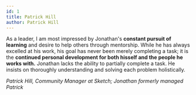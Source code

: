 ```yaml
---
id: 1
title: Patrick Hill
author: Patrick Hill
---
```


As a leader, I am most impressed by Jonathan's **constant pursuit of learning** and desire to help others through mentorship. While he has always excelled at his work, his goal has never been merely completing a task; it is the **continued personal development for both hisself and the people he works with.**
Jonathan lacks the ability to partially complete a task. He insists on thoroughly understanding and solving each problem holistically.

_Patrick Hill, Community Manager at Sketch; Jonathan formerly managed Patrick_
